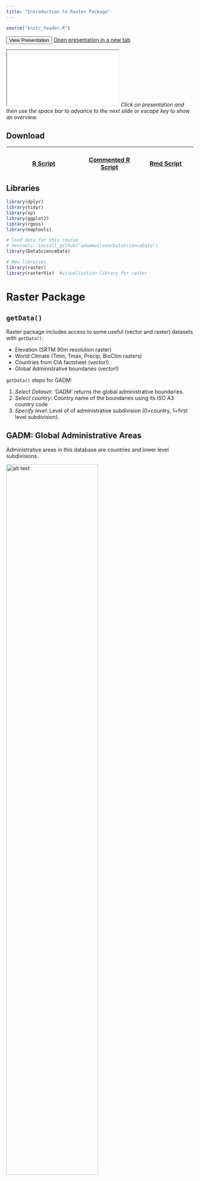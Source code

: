 ```yaml
---
title: "Introduction to Raster Package"
---
```


```r
source("knitr_header.R")
```

<div class="extraswell">
<button data-toggle="collapse" class="btn btn-link" data-target="#pres">View Presentation </button> [Open presentation in a new tab](presentations/PS_06_raster.html){target="_blank"}
<div id="pres" class="collapse">
<div class="embed-responsive embed-responsive-16by9">
  <iframe class="embed-responsive-item" src="presentations/PS_06_raster.html" allowfullscreen></iframe>
_Click on presentation and then use the space bar to advance to the next slide or escape key to show an overview._
</div>
</div>
</div>


## Download

| [<i class="fas fa-code fa-2x" aria-hidden="true"></i><br>  R Script](`r output_nocomment`) | [<i class="fa fa-file-code-o fa-2x"></i> <br> Commented R Script](`r output`) | [<i class="far fa-file-alt fa-2x"></i> <br>  Rmd Script](`r fullinput`)|
|:--:|:-:|:-:|

## Libraries

```r
library(dplyr)
library(tidyr)
library(sp)
library(ggplot2)
library(rgeos)
library(maptools)

# load data for this course
# devtools::install_github("adammwilson/DataScienceData")
library(DataScienceData)

# New libraries
library(raster)
library(rasterVis)  #visualization library for raster
```

# Raster Package

## `getData()`

Raster package includes access to some useful (vector and raster) datasets with `getData()`:

* Elevation (SRTM 90m resolution raster)
* World Climate (Tmin, Tmax, Precip, BioClim rasters)
* Countries from CIA factsheet (vector!)
* Global Administrative boundaries (vector!)

`getData()` steps for GADM:

1. _Select Dataset_: ‘GADM’ returns the  global administrative boundaries.
2. _Select country_: Country name of the boundaries using its ISO A3 country code
3. _Specify level_: Level of of administrative subdivision (0=country, 1=first level subdivision).

## GADM:  Global Administrative Areas
Administrative areas in this database are countries and lower level subdivisions.  

<img src="05_assets/gadm25.png" alt="alt text" width="70%">

Divided by country (see website for full dataset).  Explore country list:
```r
getData("ISO3")%>%
  as.data.frame%>%
  filter(NAME=="South Africa")
```

Download data for South Africa
```r
za=getData('GADM', country='ZAF', level=1)
```

Or use the version in the DataScienceData
```r
data(southAfrica)
za=southAfrica # rename for convenience
```


```r
plot(za)
```
Danger: `plot()` works, but can be slow for complex polygons.  If you want to speed it up, you can plot a simplified version as follows:


```r
za %>% gSimplify(0.01) %>% plot()
```


### Check out attribute table

```r
za@data
```


Plot a subsetted region:
```r
subset(za,NAME_1=="Western Cape") %>% gSimplify(0.01) %>%
  plot()
```


<div class="well">
## Your turn

Use the method above to download and plot the boundaries for a country of your choice.

<button data-toggle="collapse" class="btn btn-primary btn-sm round" data-target="#demo1">Show Solution</button>
<div id="demo1" class="collapse">

```r
getData("ISO3")%>%
  as.data.frame%>%
  filter(NAME=="Tunisia")

country=getData('GADM', country='TUN', level=2)

country%>% 
  gSimplify(0.01)%>%
  plot()
```
</div>
</div>




# Raster Data

## Raster introduction

Spatial data structure dividing region ('grid') into rectangles (’cells’ or ’pixels’) storing one or more values each.

<small> Some examples from the [Raster vignette](http://cran.r-project.org/web/packages/raster/vignettes/Raster.pdf) by Robert J. Hijmans. </small>

* `rasterLayer`: 1 band
* `rasterStack`: Multiple Bands
* `rasterBrick`: Multiple Bands of _same_ thing.


```r
x <- raster()
x
```

```r
str(x)
```



```r
x <- raster(ncol=36, nrow=18, xmn=-1000, xmx=1000, ymn=-100, ymx=900)
res(x)
res(x) <- 100
res(x)
ncol(x)
```



```r
# change the numer of columns (affects resolution)
ncol(x) <- 18
ncol(x)
res(x)
```

## Raster data storage

```r
r <- raster(ncol=10, nrow=10)
ncell(r)
```
But it is an empty raster
```r
hasValues(r)
```



Use `values()` function:
```r
values(r) <- 1:ncell(r)
hasValues(r)
values(r)[1:10]
```


<div class="well">
## Your turn

Create and then plot a new raster with:

1. 100 rows
2. 50 columns
3. Fill it with random values (`rnorm()`)

<button data-toggle="collapse" class="btn btn-primary btn-sm round" data-target="#demo2">Show Solution</button>
<div id="demo2" class="collapse">

```r
x=raster(nrow=100,ncol=50,vals=rnorm(100*50))
# OR
x= raster(nrow=100,ncol=50)
values(x)= rnorm(5000)

plot(x)
```
</div>
</div>




Raster memory usage

```r
inMemory(r)
```
> You can change the memory options using the `maxmemory` option in `rasterOptions()` 

## Raster Plotting

Plotting is easy (but slow) with `plot`.

```r
plot(r, main='Raster with 100 cells')
```



### ggplot and rasterVis

rasterVis package has `gplot()` for plotting raster data in the `ggplot()` framework.

```r
gplot(r,maxpixels=50000)+
  geom_raster(aes(fill=value))
```


Adjust `maxpixels` for faster plotting of large datasets.

```r
gplot(r,maxpixels=10)+
  geom_raster(aes(fill=value))
```



Can use all the `ggplot` color ramps, etc.

```r
gplot(r)+geom_raster(aes(fill=value))+
    scale_fill_distiller(palette="OrRd")
```


## Spatial Projections

Raster package uses standard [coordinate reference system (CRS)](http://www.spatialreference.org).  

For example, see the projection format for the [_standard_ WGS84](http://www.spatialreference.org/ref/epsg/4326/).
```r
projection(r)
```

## Warping rasters

Use `projectRaster()` to _warp_ to a different projection.

`method=` `ngb` (for categorical) or `bilinear` (continuous)

```r
r2=projectRaster(r,crs="+proj=sinu +lon_0=0",method = "ngb")

par(mfrow=c(1,2));plot(r);plot(r2)

```


# WorldClim

## Overview of WorldClim

Mean monthly climate and derived variables interpolated from weather stations on a 30 arc-second (~1km) grid.
See [worldclim.org](http://www.worldclim.org/methods)



## Bioclim variables

<small>

Variable      Description
-    -
BIO1          Annual Mean Temperature
BIO2          Mean Diurnal Range (Mean of monthly (max temp – min temp))
BIO3          Isothermality (BIO2/BIO7) (* 100)
BIO4          Temperature Seasonality (standard deviation *100)
BIO5          Max Temperature of Warmest Month
BIO6          Min Temperature of Coldest Month
BIO7          Temperature Annual Range (BIO5-BIO6)
BIO8          Mean Temperature of Wettest Quarter
BIO9          Mean Temperature of Driest Quarter
BIO10         Mean Temperature of Warmest Quarter
BIO11         Mean Temperature of Coldest Quarter
BIO12         Annual Precipitation
BIO13         Precipitation of Wettest Month
BIO14         Precipitation of Driest Month
BIO15         Precipitation Seasonality (Coefficient of Variation)
BIO16         Precipitation of Wettest Quarter
BIO17         Precipitation of Driest Quarter
BIO18         Precipitation of Warmest Quarter
BIO19         Precipitation of Coldest Quarter

</small>


## Download climate data

Download the data:

```r
clim=raster::getData('worldclim', var='bio', res=10)  
```

`res` is resolution (0.5, 2.5, 5, and 10 minutes of a degree)

Instead of downloading the full dataset, we'll use the copy in the `DataScienceData` package:

```r
data(worldclim)

#rename for convenience
clim=worldclim
```


### Gain and Offset

```r
clim
```

Note the min/max of the raster.  What are the units?  Always check metadata, the [WorldClim temperature dataset](http://www.worldclim.org/formats) has a `gain` of 0.1, meaning that it must be multipled by 0.1 to convert back to degrees Celsius. We'll set the temperature variables (see table above) to 0.1 and leave the others at 1.

```r
gain(clim)=c(rep(0.1,11),rep(1,7))
```



### Plot with `plot()`

```r
plot(clim)
```

 

## Faceting in ggplot

Or use `rasterVis` methods with gplot
```r
gplot(clim[[13:19]])+geom_raster(aes(fill=value))+
  facet_wrap(~variable)+
  scale_fill_gradientn(colours=c("brown","red","yellow","darkgreen","green"),trans="log10")+
  coord_equal()
```



Let's dig a little deeper into the data object:

```r
## is it held in RAM?
inMemory(clim)
## How big is it?
object.size(clim)

## can we work with it directly in RAM?
canProcessInMemory(clim)
```


## Subsetting and spatial cropping

Use `[[1:3]]` to select raster layers from raster stack.

```r
## crop to a latitude/longitude box
r1 <- raster::crop(clim[[1]], extent(10,35,-35,-20))
## Crop using a Spatial polygon
r1 <- raster::crop(clim[[1]], bbox(za))
```



```r
r1
plot(r1)
```

## Spatial aggregation
```r
## aggregate using a function
aggregate(r1, 3, fun=mean) %>%
  plot()
```

<div class="well">
## Your turn
Create a new raster by aggregating to the minimum (`min`) value of `r1` within a 10 pixel window

<button data-toggle="collapse" class="btn btn-primary btn-sm round" data-target="#demo3">Show Solution</button>
<div id="demo3" class="collapse">

```r
aggregate(r1, 10, fun=min) %>%
  plot()
```
</div>
</div>



## Focal ("moving window")
```r
## apply a function over a moving window
focal(r1, w=matrix(1,3,3), fun=mean) %>% 
  plot()
```



```r
## apply a function over a moving window
rf_min <- focal(r1, w=matrix(1,11,11), fun=min)
rf_max <- focal(r1, w=matrix(1,11,11), fun=max)
rf_range=rf_max-rf_min

## or do it all at once
range2=function(x,na.rm=F) {
  max(x,na.rm)-min(x,na.rm)
}

rf_range2 <- focal(r1, w=matrix(1,11,11), fun=range2)

plot(rf_range)
plot(rf_range2)
```


<div class="well">
## Your turn

Plot the focal standard deviation of `r1` over a 3x3 window.

<button data-toggle="collapse" class="btn btn-primary btn-sm round" data-target="#demo4">Show Solution</button>
<div id="demo4" class="collapse">

```r
focal(r1,w=matrix(1,3,3),fun=sd)%>%
  plot()
```
</div>
</div>




## Raster calculations

the `raster` package has many options for _raster algebra_, including `+`, `-`, `*`, `/`, logical operators such as `>`, `>=`, `<`, `==`, `!` and functions such as `abs`, `round`, `ceiling`, `floor`, `trunc`, `sqrt`, `log`, `log10`, `exp`, `cos`, `sin`, `max`, `min`, `range`, `prod`, `sum`, `any`, `all`.

So, for example, you can 
```r
cellStats(r1,range)

## add 10
s = r1 + 10
cellStats(s,range)
```



```r
## take the square root
s = sqrt(r1)
cellStats(s,range)

# round values
r = round(r1)
cellStats(r,range)

# find cells with values less than 15 degrees C
r = r1 < 15
plot(r)
```



### Apply algebraic functions
```r
# multiply s times r and add 5
s = s * r1 + 5
cellStats(s,range)
```

## Extracting Raster Data

* points
* lines
* polygons
* extent (rectangle)
* cell numbers

Extract all intersecting values OR apply a summarizing function with `fun`.


### Point data

`sampleRandom()` generates random points and automatically extracts the raster values for those points.  Also check out `?sampleStratified` and `sampleRegular()`.  

Generate 100 random points and the associated climate variables at those points.
```r
## define a new dataset of points to play with
pts=sampleRandom(clim,100,xy=T,sp=T)
plot(pts);axis(1);axis(2)
```

### Extract data using a `SpatialPoints` object
Often you will have some locations (points) for which you want data from a raster* object.  You can use the `extract` function here with the `pts` object (we'll pretend it's a new point dataset for which you want climate variables).
```r
pts_data=raster::extract(clim[[1:4]],pts,df=T)
head(pts_data)
```
> Use `package::function` to avoid confusion with similar functions.


### Plot the global dataset with the random points
```r
gplot(clim[[1]])+
  geom_raster(aes(fill=value))+
  geom_point(
    data=as.data.frame(pts),
    aes(x=x,y=y),col="red")+
  coord_equal()
```

### Summarize climate data at point locations
Use `gather()` to reshape the climate data for easy plotting with ggplot.

```r
d2=pts_data%>%
  gather(ID)
colnames(d2)[1]="cell"
head(d2)
```

And plot density plots (like histograms).
```r
ggplot(d2,aes(x=value))+
  geom_density()+
  facet_wrap(~cell,scales="free")
```


### Lines

Extract values along a transect.  
```r
transect = SpatialLinesDataFrame(
  SpatialLines(list(Lines(list(Line(
    rbind(c(19, -33.5),c(26, -33.5)))), ID = "ZAF"))),
  data.frame(Z = c("transect"), row.names = c("ZAF")))

# OR

transect=SpatialLinesDataFrame(
  readWKT("LINESTRING(19 -33.5,26 -33.5)"),
  data.frame(Z = c("transect")))


gplot(r1)+geom_tile(aes(fill=value))+
  geom_line(aes(x=long,y=lat),data=fortify(transect),col="red")
```



### Plot Transect

```r
trans=raster::extract(x=clim[[12:14]],
                      y=transect,
                      along=T,
                      cellnumbers=T)%>%
  data.frame()
head(trans)
```

#### Add other metadata and reshape
```r
trans[,c("lon","lat")]=coordinates(clim)[trans$cell,]
trans$order=as.integer(rownames(trans))
head(trans)  
```

```r
transl=group_by(trans,lon,lat)%>%
  gather(variable, value, -lon, -lat, -cell, -order)
head(transl)
```

```r
ggplot(transl,aes(x=lon,y=value,
                  colour=variable,
                  group=variable,
                  order=order))+
  geom_line()
```



### _Zonal_ statistics
Calculate mean annual temperature averaged by province (polygons).

```r
rsp=raster::extract(x=r1,
                    y=gSimplify(za,0.01),
                    fun=mean,
                    sp=T)
#spplot(rsp,zcol="bio1")
```

```r
## add the ID to the dataframe itself for easier indexing in the map
rsp$id=as.numeric(rownames(rsp@data))
## create fortified version for plotting with ggplot()
frsp=fortify(rsp,region="id")

ggplot(rsp@data, aes(map_id = id, fill=bio1)) +
    expand_limits(x = frsp$long, y = frsp$lat)+
    scale_fill_gradientn(
      colours = c("grey","goldenrod","darkgreen","green"))+
    coord_map()+
    geom_map(map = frsp)

```

> For more details about plotting spatialPolygons, see [here](https://github.com/hadley/ggplot2/wiki/plotting-polygon-shapefiles)

## Example Workflow


1. Download the Maximum Temperature dataset using `getData()`
2. Set the gain to 0.1 (to convert to degrees Celcius)
2. Crop it to the country you downloaded (or ZA?)
2. Calculate the overall range for each variable with `cellStats()`
3. Calculate the focal median with an 11x11 window with `focal()`
4. Create a transect across the region and extract the temperature data.

```r
country=getData('GADM', country='TUN', level=1)%>%gSimplify(0.01)
tmax=getData('worldclim', var='tmax', res=10)
gain(tmax)=0.1
names(tmax)
```

Default layer names can be problematic/undesirable.
```r
sort(names(tmax))

## Options
month.name
month.abb
sprintf("%02d",1:12)
sprintf("%04d",1:12)
```
See `?sprintf` for details

```r
names(tmax)=sprintf("%02d",1:12)

tmax_crop=crop(tmax,country)
tmaxave_crop=mean(tmax_crop)  # calculate mean annual maximum temperature 
tmaxavefocal_crop=focal(tmaxave_crop,
                        fun=median,
                        w=matrix(1,11,11))
```

> Only a few datasets are available usig `getData()` in the raster package, but you can download almost any file on the web with `file.download()`.

Report quantiles for each layer in a raster* object
```r
cellStats(tmax_crop,"quantile")
```


## Create a Transect  (SpatialLinesDataFrame)
```r
transect=SpatialLinesDataFrame(
  readWKT("LINESTRING(8 36,10 36)"),
  data.frame(Z = c("T1")))
```


## Plot the timeseries of climate data
```r
gplot(tmax_crop)+
  geom_tile(aes(fill=value))+
  scale_fill_gradientn(
    colours=c("brown","red","yellow","darkgreen","green"),
    name="Temp")+
  facet_wrap(~variable)+
  ## now add country overlays
  geom_path(data=fortify(country),
            mapping=aes(x=long,y=lat,
                        group=group,
                        order=order))+
  # now add transect line
  geom_line(aes(x=long,y=lat),
            data=fortify(transect),col="red",size=3)+
  coord_map()
```


## Extract and clean up the transect data
```r
trans=raster::extract(tmax_crop,
                      transect,
                      along=T,
                      cellnumbers=T)%>% 
  as.data.frame()
trans[,c("lon","lat")]=coordinates(tmax_crop)[trans$cell]
trans$order=as.integer(rownames(trans))
head(trans)
  
```

Reformat to 'long' format.
```r
transl=group_by(trans,lon,lat)%>%
  gather(variable, value, -lon, -lat, -cell, -order)%>%
  separate(variable,into = c("X","month"),1)%>%
  mutate(month=as.numeric(month),monthname=factor(month.name[month],ordered=T,levels=month.name))
head(transl)
```

## Plot the transect data
```r
ggplot(transl,
       aes(x=lon,y=value,
           colour=month,
           group=month,
           order=order))+
  ylab("Maximum Temp")+
    scale_color_gradientn(
      colors=c("blue","green","red"),
      name="Month")+
    geom_line()
```

Or the same data in a levelplot:
```r
ggplot(transl,
       aes(x=lon,y=monthname,
           fill=value))+
  ylab("Month")+
    scale_fill_distiller(
      palette="PuBuGn",
      name="Tmax")+
    geom_raster()
```


## Raster Processing

Things to consider:

* RAM limitations
* Disk space and temporary files
* Use of external programs (e.g. GDAL)
* Use of external GIS viewer (e.g. QGIS)